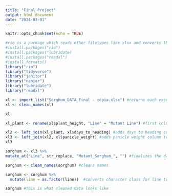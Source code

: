```yaml
---
title: "Final Project"
output: html_document
date: "2024-03-01"
---
```


```r
knitr::opts_chunk$set(echo = TRUE)
```

```r
#rio is a package which reads other filetypes like xlsx and converts them to readable data in r, install_formats installs other libraries that rio is dependent on
#install.packages("rio")
#install.packages("lubridate)
#install.packages("readxl")
#install_formats()
library("rio")
library("tidyverse")
library("janitor")
library("naniar")
library("lubridate")
library("readxl")
```


```r
xl <- import_list("Sorghum_DATA_Final - cópia.xlsx") #returns each excel sheet as a list
xl <- clean_names(xl)
```

```r
xl
```


```r
xl_plant <- rename(xl$plant_height, "Line" = "Mutant Line") #first column for plant height is named mutant line instead of line like all others data frames
```

```r
xl2 <- left_join(xl_plant, xl$days_to_heading) #adds days to heading column to plant height so they appear in the same table
xl3 <- left_join(xl2, xl$panicle_weight) #adds panicle weight column to the previous table
xl3
```

```r
sorghum <- xl3 %>%
mutate_at("Line", str_replace, "Mutant_Sorghum_", "") #finalizes the data as sorghum by getting rid of the mutant_sorghum_ text in the line column
```

```r
sorghum <- clean_names(sorghum) #cleans names
```

```r
sorghum <- sorghum %>%
  mutate(line = as.factor(line))  #converts character class for line to factor class
```

```r
sorghum #this is what cleaned data looks like
```




